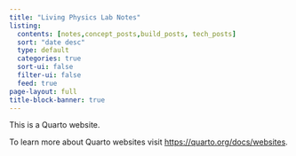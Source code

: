```yaml
---
title: "Living Physics Lab Notes"
listing:
  contents: [notes,concept_posts,build_posts, tech_posts]
  sort: "date desc"
  type: default
  categories: true
  sort-ui: false
  filter-ui: false
  feed: true
page-layout: full
title-block-banner: true
---
```


This is a Quarto website.

To learn more about Quarto websites visit <https://quarto.org/docs/websites>.
